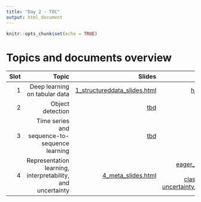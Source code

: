 ```yaml
---
title: "Day 2 - TOC"
output: html_document
---
```


```r
knitr::opts_chunk$set(echo = TRUE)
```

# Topics and documents overview

 
 
  

| Slot | Topic                                                      | Slides                     | Notebooks                  | Exercises
| ----:|-----------------------------------------------------------:| --------------------------:| --------------------------:|--------------------------:|
| 1    | Deep learning on tabular data                              | [1_structureddata_slides.html](day2_slot1/1_structureddata_slides.html) | [heterogeneous_data.Rmd](day2_slot1/heterogeneous_data.Rmd) | [1_structureddata_quizzes.Rmd](day2_slot1/1_structureddata_quizzes.Rmd)|
| 2    | Object detection                                           | [tbd](day2_slot1/tbd.html) | [tbd](day2_slot1/tbd.html) | [tbd](day2_slot1/tbd.html)|  
| 3    | Time series and sequence-to-sequence learning              | [tbd](day2_slot1/tbd.html) | [tbd](day2_slot1/tbd.html) | [tbd](day2_slot1/tbd.html)|
| 4    | Representation learning, interpretability, and uncertainty | [4_meta_slides.html](day2_slot4/4_meta_slides.html) | [eager_intro.Rmd](day2_slot4/eager_intro.Rmd), [mmd_cvae.R](day2_slot4/mmd_cvae.R), [lime.Rmd](day2_slot4/lime.Rmd), [class_activation_maps.Rmd](day2_slot4/class_activation_maps.Rmd), [uncertainty_estimates_dropout.Rmd](day2_slot4/uncertainty_estimates_dropout.Rmd) | [4_meta_quizzes.Rmd](day2_slot4/4_meta_quizzes.Rmd)|